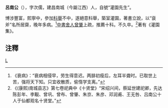 '''呂南公'''（{{bd|約1047年||約1086年||}}），字次儒，建昌南城（今屬江西）人，自號“灌園先生”。

博涉豐富，熙寧中，參加[[科舉|科舉]]不中，遂絕意科舉，築室灌園，著書立說，以“袞斧”名所居齋，晚年多病。<ref>《衰病》：“衰病相侵早，劳生得意迟。两腓初瘦后，左耳半聋时。已取世上苦，强将天下知。只宜收散质，偷惰学支离。”</ref>[[中書舍人|中書舍人]][[曾肇|曾肇]]上疏，推薦十科。不久卒。<ref>《(康熙)南城县志》第七卷祀典中《十贤堂》“宋绍兴间，蔡延世建祀卿，先达陈彭年、李觏、曾巩、曾布、曾肇、朱京、朱彦、邓润甫、王无咎、吕南公十人于仙都观名十贤堂。”</ref>著有《灌園集》。

==注釋==
{{reflist}}
[[Category:宋朝詩人|L]]